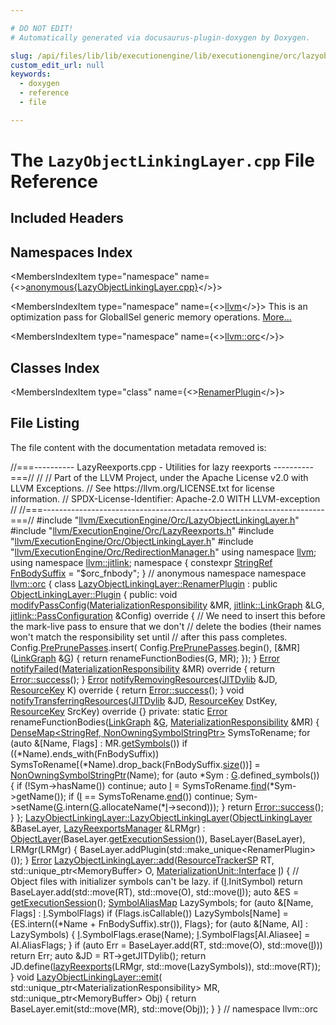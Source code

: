 ```yaml
---

# DO NOT EDIT!
# Automatically generated via docusaurus-plugin-doxygen by Doxygen.

slug: /api/files/lib/lib/executionengine/lib/executionengine/orc/lazyobjectlinkinglayer-cpp
custom_edit_url: null
keywords:
  - doxygen
  - reference
  - file

---
```





# The `LazyObjectLinkingLayer.cpp` File Reference

<DoxygenPage pluginConfig={pluginConfig}>



## Included Headers

<IncludesList>
<IncludesListItem
  filePath="llvm/ExecutionEngine/Orc/LazyObjectLinkingLayer.h"
  permalink="/docs/api/files/include/include/llvm/include/llvm/executionengine/include/llvm/executionengine/orc/lazyobjectlinkinglayer-h"
  isLocal="true" />
<IncludesListItem
  filePath="llvm/ExecutionEngine/Orc/LazyReexports.h"
  permalink="/docs/api/files/include/include/llvm/include/llvm/executionengine/include/llvm/executionengine/orc/lazyreexports-h"
  isLocal="true" />
<IncludesListItem
  filePath="llvm/ExecutionEngine/Orc/ObjectLinkingLayer.h"
  permalink="/docs/api/files/include/include/llvm/include/llvm/executionengine/include/llvm/executionengine/orc/objectlinkinglayer-h"
  isLocal="true" />
<IncludesListItem
  filePath="llvm/ExecutionEngine/Orc/RedirectionManager.h"
  permalink="/docs/api/files/include/include/llvm/include/llvm/executionengine/include/llvm/executionengine/orc/redirectionmanager-h"
  isLocal="true" />
</IncludesList>

## Namespaces Index

<MembersIndex>

<MembersIndexItem
  type="namespace"
  name={<><a href="/docs/api/namespaces/anonymous-lazyobjectlinkinglayer-cpp-">anonymous&#123;LazyObjectLinkingLayer.cpp&#125;</a></>}>
</MembersIndexItem>

<MembersIndexItem
  type="namespace"
  name={<><a href="/docs/api/namespaces/llvm">llvm</a></>}>
This is an optimization pass for GlobalISel generic memory operations. <a href="/docs/api/namespaces/llvm/#details">More...</a>
</MembersIndexItem>

<MembersIndexItem
  type="namespace"
  name={<><a href="/docs/api/namespaces/llvm/orc">llvm::orc</a></>}>
</MembersIndexItem>

</MembersIndex>

## Classes Index

<MembersIndex>

<MembersIndexItem
  type="class"
  name={<><a href="/docs/api/classes/llvm/orc/lazyobjectlinkinglayer/renamerplugin">RenamerPlugin</a></>}>
</MembersIndexItem>

</MembersIndex>


## File Listing

The file content with the documentation metadata removed is:

<ProgramListing>

<Link id="l00001" /><CodeLine lineNumber="1"><Highlight kind="comment">//===---------- LazyReexports.cpp - Utilities for lazy reexports ----------===//</Highlight><Highlight kind="normal"></Highlight></CodeLine>
<Link id="l00002" /><CodeLine lineNumber="2"><Highlight kind="normal"></Highlight><Highlight kind="comment">//</Highlight><Highlight kind="normal"></Highlight></CodeLine>
<Link id="l00003" /><CodeLine lineNumber="3"><Highlight kind="normal"></Highlight><Highlight kind="comment">// Part of the LLVM Project, under the Apache License v2.0 with LLVM Exceptions.</Highlight><Highlight kind="normal"></Highlight></CodeLine>
<Link id="l00004" /><CodeLine lineNumber="4"><Highlight kind="normal"></Highlight><Highlight kind="comment">// See https://llvm.org/LICENSE.txt for license information.</Highlight><Highlight kind="normal"></Highlight></CodeLine>
<Link id="l00005" /><CodeLine lineNumber="5"><Highlight kind="normal"></Highlight><Highlight kind="comment">// SPDX-License-Identifier: Apache-2.0 WITH LLVM-exception</Highlight><Highlight kind="normal"></Highlight></CodeLine>
<Link id="l00006" /><CodeLine lineNumber="6"><Highlight kind="normal"></Highlight><Highlight kind="comment">//</Highlight><Highlight kind="normal"></Highlight></CodeLine>
<Link id="l00007" /><CodeLine lineNumber="7"><Highlight kind="normal"></Highlight><Highlight kind="comment">//===----------------------------------------------------------------------===//</Highlight><Highlight kind="normal"></Highlight></CodeLine>
<Link id="l00008" /><CodeLine lineNumber="8"><Highlight kind="normal"></Highlight></CodeLine>
<Link id="l00009" /><CodeLine lineNumber="9"><Highlight kind="normal"></Highlight><Highlight kind="preprocessor">#include &quot;<a href="/docs/api/files/include/include/llvm/include/llvm/executionengine/include/llvm/executionengine/orc/lazyobjectlinkinglayer-h">llvm/ExecutionEngine/Orc/LazyObjectLinkingLayer.h</a>&quot;</Highlight><Highlight kind="normal"></Highlight></CodeLine>
<Link id="l00010" /><CodeLine lineNumber="10"><Highlight kind="normal"></Highlight></CodeLine>
<Link id="l00011" /><CodeLine lineNumber="11"><Highlight kind="normal"></Highlight><Highlight kind="preprocessor">#include &quot;<a href="/docs/api/files/include/include/llvm/include/llvm/executionengine/include/llvm/executionengine/orc/lazyreexports-h">llvm/ExecutionEngine/Orc/LazyReexports.h</a>&quot;</Highlight><Highlight kind="normal"></Highlight></CodeLine>
<Link id="l00012" /><CodeLine lineNumber="12"><Highlight kind="normal"></Highlight><Highlight kind="preprocessor">#include &quot;<a href="/docs/api/files/include/include/llvm/include/llvm/executionengine/include/llvm/executionengine/orc/objectlinkinglayer-h">llvm/ExecutionEngine/Orc/ObjectLinkingLayer.h</a>&quot;</Highlight><Highlight kind="normal"></Highlight></CodeLine>
<Link id="l00013" /><CodeLine lineNumber="13"><Highlight kind="normal"></Highlight><Highlight kind="preprocessor">#include &quot;<a href="/docs/api/files/include/include/llvm/include/llvm/executionengine/include/llvm/executionengine/orc/redirectionmanager-h">llvm/ExecutionEngine/Orc/RedirectionManager.h</a>&quot;</Highlight><Highlight kind="normal"></Highlight></CodeLine>
<Link id="l00014" /><CodeLine lineNumber="14"><Highlight kind="normal"></Highlight></CodeLine>
<Link id="l00015" /><CodeLine lineNumber="15"><Highlight kind="normal"></Highlight><Highlight kind="keyword">using namespace </Highlight><Highlight kind="normal"><a href="/docs/api/namespaces/llvm">llvm</a>;</Highlight></CodeLine>
<Link id="l00016" /><CodeLine lineNumber="16"><Highlight kind="normal"></Highlight><Highlight kind="keyword">using namespace </Highlight><Highlight kind="normal"><a href="/docs/api/namespaces/llvm/jitlink">llvm::jitlink</a>;</Highlight></CodeLine>
<Link id="l00017" /><CodeLine lineNumber="17"><Highlight kind="normal"></Highlight></CodeLine>
<Link id="l00018" /><CodeLine lineNumber="18" lineLink="/docs/api/namespaces/anonymous-lazyobjectlinkinglayer-cpp-"><Highlight kind="normal"></Highlight><Highlight kind="keyword">namespace </Highlight><Highlight kind="normal">&#123;</Highlight></CodeLine>
<Link id="l00019" /><CodeLine lineNumber="19"><Highlight kind="normal"></Highlight></CodeLine>
<Link id="l00020" /><CodeLine lineNumber="20" lineLink="/docs/api/namespaces/anonymous-lazyobjectlinkinglayer-cpp-/#a857c1b7f19b63736bd32e98505cea6b3"><Highlight kind="normal"></Highlight><Highlight kind="keyword">constexpr</Highlight><Highlight kind="normal"> <a href="/docs/api/classes/llvm/stringref">StringRef</a> <a href="/docs/api/namespaces/anonymous-lazyobjectlinkinglayer-cpp-/#a857c1b7f19b63736bd32e98505cea6b3">FnBodySuffix</a> = </Highlight><Highlight kind="stringliteral">&quot;$orc&#95;fnbody&quot;</Highlight><Highlight kind="normal">;</Highlight></CodeLine>
<Link id="l00021" /><CodeLine lineNumber="21"><Highlight kind="normal"></Highlight></CodeLine>
<Link id="l00022" /><CodeLine lineNumber="22"><Highlight kind="normal">&#125; </Highlight><Highlight kind="comment">// anonymous namespace</Highlight><Highlight kind="normal"></Highlight></CodeLine>
<Link id="l00023" /><CodeLine lineNumber="23"><Highlight kind="normal"></Highlight></CodeLine>
<Link id="l00024" /><CodeLine lineNumber="24"><Highlight kind="normal"></Highlight><Highlight kind="keyword">namespace </Highlight><Highlight kind="normal"><a href="/docs/api/namespaces/llvm/orc">llvm::orc</a> &#123;</Highlight></CodeLine>
<Link id="l00025" /><CodeLine lineNumber="25"><Highlight kind="normal"></Highlight></CodeLine>
<Link id="l00026" /><CodeLine lineNumber="26" lineLink="/docs/api/classes/llvm/orc/lazyobjectlinkinglayer/renamerplugin"><Highlight kind="normal"></Highlight><Highlight kind="keyword">class </Highlight><Highlight kind="normal"><a href="/docs/api/classes/llvm/orc/lazyobjectlinkinglayer/renamerplugin">LazyObjectLinkingLayer::RenamerPlugin</a></Highlight></CodeLine>
<Link id="l00027" /><CodeLine lineNumber="27"><Highlight kind="normal">    : </Highlight><Highlight kind="keyword">public</Highlight><Highlight kind="normal"> <a href="/docs/api/classes/llvm/orc/linkgraphlinkinglayer/plugin">ObjectLinkingLayer::Plugin</a> &#123;</Highlight></CodeLine>
<Link id="l00028" /><CodeLine lineNumber="28"><Highlight kind="normal"></Highlight><Highlight kind="keyword">public</Highlight><Highlight kind="normal">:</Highlight></CodeLine>
<Link id="l00029" /><CodeLine lineNumber="29" lineLink="/docs/api/classes/llvm/orc/lazyobjectlinkinglayer/renamerplugin/#a3d67341ddf37cf397a977f8bca83d982"><Highlight kind="normal">  </Highlight><Highlight kind="keywordtype">void</Highlight><Highlight kind="normal"> <a href="/docs/api/classes/llvm/orc/lazyobjectlinkinglayer/renamerplugin/#a3d67341ddf37cf397a977f8bca83d982">modifyPassConfig</a>(<a href="/docs/api/classes/llvm/orc/materializationresponsibility">MaterializationResponsibility</a> &amp;MR,</Highlight></CodeLine>
<Link id="l00030" /><CodeLine lineNumber="30"><Highlight kind="normal">                        <a href="/docs/api/classes/llvm/jitlink/linkgraph">jitlink::LinkGraph</a> &amp;LG,</Highlight></CodeLine>
<Link id="l00031" /><CodeLine lineNumber="31"><Highlight kind="normal">                        <a href="/docs/api/structs/llvm/jitlink/passconfiguration">jitlink::PassConfiguration</a> &amp;Config)</Highlight><Highlight kind="keyword"> override </Highlight><Highlight kind="normal">&#123;</Highlight></CodeLine>
<Link id="l00032" /><CodeLine lineNumber="32"><Highlight kind="normal">    </Highlight><Highlight kind="comment">// We need to insert this before the mark-live pass to ensure that we don&#39;t</Highlight><Highlight kind="normal"></Highlight></CodeLine>
<Link id="l00033" /><CodeLine lineNumber="33"><Highlight kind="normal">    </Highlight><Highlight kind="comment">// delete the bodies (their names won&#39;t match the responsibility set until</Highlight><Highlight kind="normal"></Highlight></CodeLine>
<Link id="l00034" /><CodeLine lineNumber="34"><Highlight kind="normal">    </Highlight><Highlight kind="comment">// after this pass completes.</Highlight><Highlight kind="normal"></Highlight></CodeLine>
<Link id="l00035" /><CodeLine lineNumber="35"><Highlight kind="normal">    Config.<a href="/docs/api/structs/llvm/jitlink/passconfiguration/#ad40c7648b8ad38b6d942e7194a4faa34">PrePrunePasses</a>.insert(</Highlight></CodeLine>
<Link id="l00036" /><CodeLine lineNumber="36"><Highlight kind="normal">        Config.<a href="/docs/api/structs/llvm/jitlink/passconfiguration/#ad40c7648b8ad38b6d942e7194a4faa34">PrePrunePasses</a>.begin(),</Highlight></CodeLine>
<Link id="l00037" /><CodeLine lineNumber="37"><Highlight kind="normal">        &#91;&amp;MR&#93;(<a href="/docs/api/classes/llvm/jitlink/linkgraph">LinkGraph</a> &amp;<a href="/docs/api/files/lib/lib/support/md5-cpp/#ad96b7cf3182ce2ba85e5a7a93b12c441">G</a>) &#123; return renameFunctionBodies(G, MR); &#125;);</Highlight></CodeLine>
<Link id="l00038" /><CodeLine lineNumber="38"><Highlight kind="normal">  &#125;</Highlight></CodeLine>
<Link id="l00039" /><CodeLine lineNumber="39"><Highlight kind="normal"></Highlight></CodeLine>
<Link id="l00040" /><CodeLine lineNumber="40" lineLink="/docs/api/classes/llvm/orc/lazyobjectlinkinglayer/renamerplugin/#a56d98f9ca94fdd8f08790709d2798b35"><Highlight kind="normal">  <a href="/docs/api/classes/llvm/error">Error</a> <a href="/docs/api/classes/llvm/orc/lazyobjectlinkinglayer/renamerplugin/#a56d98f9ca94fdd8f08790709d2798b35">notifyFailed</a>(<a href="/docs/api/classes/llvm/orc/materializationresponsibility">MaterializationResponsibility</a> &amp;MR)</Highlight><Highlight kind="keyword"> override </Highlight><Highlight kind="normal">&#123;</Highlight></CodeLine>
<Link id="l00041" /><CodeLine lineNumber="41"><Highlight kind="normal">    </Highlight><Highlight kind="keywordflow">return</Highlight><Highlight kind="normal"> <a href="/docs/api/classes/llvm/error/#a4dfd0813c3d0e0a30439b5a3e9196b59">Error::success</a>();</Highlight></CodeLine>
<Link id="l00042" /><CodeLine lineNumber="42"><Highlight kind="normal">  &#125;</Highlight></CodeLine>
<Link id="l00043" /><CodeLine lineNumber="43"><Highlight kind="normal"></Highlight></CodeLine>
<Link id="l00044" /><CodeLine lineNumber="44" lineLink="/docs/api/classes/llvm/orc/lazyobjectlinkinglayer/renamerplugin/#a6e4fa307ef292cfd88502145287f86c1"><Highlight kind="normal">  <a href="/docs/api/classes/llvm/error">Error</a> <a href="/docs/api/classes/llvm/orc/lazyobjectlinkinglayer/renamerplugin/#a6e4fa307ef292cfd88502145287f86c1">notifyRemovingResources</a>(<a href="/docs/api/classes/llvm/orc/jitdylib">JITDylib</a> &amp;JD, <a href="/docs/api/namespaces/llvm/orc/#a48eb648e96394270c69273c29bfad24e">ResourceKey</a> K)</Highlight><Highlight kind="keyword"> override </Highlight><Highlight kind="normal">&#123;</Highlight></CodeLine>
<Link id="l00045" /><CodeLine lineNumber="45"><Highlight kind="normal">    </Highlight><Highlight kind="keywordflow">return</Highlight><Highlight kind="normal"> <a href="/docs/api/classes/llvm/error/#a4dfd0813c3d0e0a30439b5a3e9196b59">Error::success</a>();</Highlight></CodeLine>
<Link id="l00046" /><CodeLine lineNumber="46"><Highlight kind="normal">  &#125;</Highlight></CodeLine>
<Link id="l00047" /><CodeLine lineNumber="47"><Highlight kind="normal"></Highlight></CodeLine>
<Link id="l00048" /><CodeLine lineNumber="48" lineLink="/docs/api/classes/llvm/orc/lazyobjectlinkinglayer/renamerplugin/#a8b79dd5800f66337bc79e1f0cad4f592"><Highlight kind="normal">  </Highlight><Highlight kind="keywordtype">void</Highlight><Highlight kind="normal"> <a href="/docs/api/classes/llvm/orc/lazyobjectlinkinglayer/renamerplugin/#a8b79dd5800f66337bc79e1f0cad4f592">notifyTransferringResources</a>(<a href="/docs/api/classes/llvm/orc/jitdylib">JITDylib</a> &amp;JD, <a href="/docs/api/namespaces/llvm/orc/#a48eb648e96394270c69273c29bfad24e">ResourceKey</a> DstKey,</Highlight></CodeLine>
<Link id="l00049" /><CodeLine lineNumber="49"><Highlight kind="normal">                                   <a href="/docs/api/namespaces/llvm/orc/#a48eb648e96394270c69273c29bfad24e">ResourceKey</a> SrcKey)</Highlight><Highlight kind="keyword"> override </Highlight><Highlight kind="normal">&#123;&#125;</Highlight></CodeLine>
<Link id="l00050" /><CodeLine lineNumber="50"><Highlight kind="normal"></Highlight></CodeLine>
<Link id="l00051" /><CodeLine lineNumber="51"><Highlight kind="normal"></Highlight><Highlight kind="keyword">private</Highlight><Highlight kind="normal">:</Highlight></CodeLine>
<Link id="l00052" /><CodeLine lineNumber="52"><Highlight kind="normal">  </Highlight><Highlight kind="keyword">static</Highlight><Highlight kind="normal"> <a href="/docs/api/classes/llvm/error">Error</a> renameFunctionBodies(<a href="/docs/api/classes/llvm/jitlink/linkgraph">LinkGraph</a> &amp;<a href="/docs/api/files/lib/lib/support/md5-cpp/#ad96b7cf3182ce2ba85e5a7a93b12c441">G</a>,</Highlight></CodeLine>
<Link id="l00053" /><CodeLine lineNumber="53"><Highlight kind="normal">                                    <a href="/docs/api/classes/llvm/orc/materializationresponsibility">MaterializationResponsibility</a> &amp;MR) &#123;</Highlight></CodeLine>
<Link id="l00054" /><CodeLine lineNumber="54"><Highlight kind="normal">    <a href="/docs/api/classes/llvm/densemap">DenseMap&lt;StringRef, NonOwningSymbolStringPtr&gt;</a> SymsToRename;</Highlight></CodeLine>
<Link id="l00055" /><CodeLine lineNumber="55"><Highlight kind="normal">    </Highlight><Highlight kind="keywordflow">for</Highlight><Highlight kind="normal"> (</Highlight><Highlight kind="keyword">auto</Highlight><Highlight kind="normal"> &amp;&#91;Name, Flags&#93; : MR.<a href="/docs/api/classes/llvm/orc/materializationresponsibility/#af910704def480532e65d496cad56d045">getSymbols</a>())</Highlight></CodeLine>
<Link id="l00056" /><CodeLine lineNumber="56"><Highlight kind="normal">      </Highlight><Highlight kind="keywordflow">if</Highlight><Highlight kind="normal"> ((&#42;Name).ends&#95;with(FnBodySuffix))</Highlight></CodeLine>
<Link id="l00057" /><CodeLine lineNumber="57"><Highlight kind="normal">        SymsToRename&#91;(&#42;Name).drop&#95;back(FnBodySuffix.<a href="/docs/api/classes/llvm/stringref/#a5db9240c74644c67759dd0f901fc3c7d">size</a>())&#93; =</Highlight></CodeLine>
<Link id="l00058" /><CodeLine lineNumber="58"><Highlight kind="normal">            <a href="/docs/api/classes/llvm/orc/nonowningsymbolstringptr">NonOwningSymbolStringPtr</a>(Name);</Highlight></CodeLine>
<Link id="l00059" /><CodeLine lineNumber="59"><Highlight kind="normal"></Highlight></CodeLine>
<Link id="l00060" /><CodeLine lineNumber="60"><Highlight kind="normal">    </Highlight><Highlight kind="keywordflow">for</Highlight><Highlight kind="normal"> (</Highlight><Highlight kind="keyword">auto</Highlight><Highlight kind="normal"> &#42;Sym : <a href="/docs/api/files/lib/lib/support/md5-cpp/#ad96b7cf3182ce2ba85e5a7a93b12c441">G</a>.defined&#95;symbols()) &#123;</Highlight></CodeLine>
<Link id="l00061" /><CodeLine lineNumber="61"><Highlight kind="normal">      </Highlight><Highlight kind="keywordflow">if</Highlight><Highlight kind="normal"> (!Sym-&gt;hasName())</Highlight></CodeLine>
<Link id="l00062" /><CodeLine lineNumber="62"><Highlight kind="normal">        </Highlight><Highlight kind="keywordflow">continue</Highlight><Highlight kind="normal">;</Highlight></CodeLine>
<Link id="l00063" /><CodeLine lineNumber="63"><Highlight kind="normal">      </Highlight><Highlight kind="keyword">auto</Highlight><Highlight kind="normal"> <a href="/docs/api/files/lib/lib/support/md5-cpp/#ac0eafdc9ee161b71e7af98af736952fd">I</a> = SymsToRename.<a href="/docs/api/classes/llvm/densemapbase/#a0c047f127ed4380a6f383d70bec4eb94">find</a>(&#42;Sym-&gt;getName());</Highlight></CodeLine>
<Link id="l00064" /><CodeLine lineNumber="64"><Highlight kind="normal">      </Highlight><Highlight kind="keywordflow">if</Highlight><Highlight kind="normal"> (<a href="/docs/api/files/lib/lib/support/md5-cpp/#ac0eafdc9ee161b71e7af98af736952fd">I</a> == SymsToRename.<a href="/docs/api/classes/llvm/densemapbase/#a65520b9c67759099e313d0f4e7b5ff9e">end</a>())</Highlight></CodeLine>
<Link id="l00065" /><CodeLine lineNumber="65"><Highlight kind="normal">        </Highlight><Highlight kind="keywordflow">continue</Highlight><Highlight kind="normal">;</Highlight></CodeLine>
<Link id="l00066" /><CodeLine lineNumber="66"><Highlight kind="normal">      Sym-&gt;setName(<a href="/docs/api/files/lib/lib/support/md5-cpp/#ad96b7cf3182ce2ba85e5a7a93b12c441">G</a>.intern(<a href="/docs/api/files/lib/lib/support/md5-cpp/#ad96b7cf3182ce2ba85e5a7a93b12c441">G</a>.allocateName(&#42;<a href="/docs/api/files/lib/lib/support/md5-cpp/#ac0eafdc9ee161b71e7af98af736952fd">I</a>-&gt;second)));</Highlight></CodeLine>
<Link id="l00067" /><CodeLine lineNumber="67"><Highlight kind="normal">    &#125;</Highlight></CodeLine>
<Link id="l00068" /><CodeLine lineNumber="68"><Highlight kind="normal"></Highlight></CodeLine>
<Link id="l00069" /><CodeLine lineNumber="69"><Highlight kind="normal">    </Highlight><Highlight kind="keywordflow">return</Highlight><Highlight kind="normal"> <a href="/docs/api/classes/llvm/error/#a4dfd0813c3d0e0a30439b5a3e9196b59">Error::success</a>();</Highlight></CodeLine>
<Link id="l00070" /><CodeLine lineNumber="70"><Highlight kind="normal">  &#125;</Highlight></CodeLine>
<Link id="l00071" /><CodeLine lineNumber="71"><Highlight kind="normal">&#125;;</Highlight></CodeLine>
<Link id="l00072" /><CodeLine lineNumber="72"><Highlight kind="normal"></Highlight></CodeLine>
<Link id="l00073" /><CodeLine lineNumber="73" lineLink="/docs/api/classes/llvm/orc/lazyobjectlinkinglayer/#a9a691ac4e3133d9a248e4e7848c0e8ae"><Highlight kind="normal"><a href="/docs/api/classes/llvm/orc/lazyobjectlinkinglayer/#a9a691ac4e3133d9a248e4e7848c0e8ae">LazyObjectLinkingLayer::LazyObjectLinkingLayer</a>(<a href="/docs/api/classes/llvm/orc/objectlinkinglayer">ObjectLinkingLayer</a> &amp;BaseLayer,</Highlight></CodeLine>
<Link id="l00074" /><CodeLine lineNumber="74"><Highlight kind="normal">                                               <a href="/docs/api/classes/llvm/orc/lazyreexportsmanager">LazyReexportsManager</a> &amp;LRMgr)</Highlight></CodeLine>
<Link id="l00075" /><CodeLine lineNumber="75"><Highlight kind="normal">    : <a href="/docs/api/classes/llvm/orc/objectlayer/#a0d6024646f832479165e8c3400fb7134">ObjectLayer</a>(BaseLayer.<a href="/docs/api/classes/llvm/orc/objectlayer/#af91de67ed0b71da951930ecbfebb6dad">getExecutionSession</a>()), BaseLayer(BaseLayer),</Highlight></CodeLine>
<Link id="l00076" /><CodeLine lineNumber="76"><Highlight kind="normal">      LRMgr(LRMgr) &#123;</Highlight></CodeLine>
<Link id="l00077" /><CodeLine lineNumber="77"><Highlight kind="normal">  BaseLayer.addPlugin(std::make&#95;unique&lt;RenamerPlugin&gt;());</Highlight></CodeLine>
<Link id="l00078" /><CodeLine lineNumber="78"><Highlight kind="normal">&#125;</Highlight></CodeLine>
<Link id="l00079" /><CodeLine lineNumber="79"><Highlight kind="normal"></Highlight></CodeLine>
<Link id="l00080" /><CodeLine lineNumber="80" lineLink="/docs/api/classes/llvm/orc/lazyobjectlinkinglayer/#a9ee25df2d86e67ef3abfcdd189e5c3a2"><Highlight kind="normal"><a href="/docs/api/classes/llvm/error">Error</a> <a href="/docs/api/classes/llvm/orc/lazyobjectlinkinglayer/#a9ee25df2d86e67ef3abfcdd189e5c3a2">LazyObjectLinkingLayer::add</a>(<a href="/docs/api/namespaces/llvm/orc/#a25b487d71ccd2a8f38131e2b21c5d612">ResourceTrackerSP</a> RT,</Highlight></CodeLine>
<Link id="l00081" /><CodeLine lineNumber="81"><Highlight kind="normal">                                  std::unique&#95;ptr&lt;MemoryBuffer&gt; O,</Highlight></CodeLine>
<Link id="l00082" /><CodeLine lineNumber="82"><Highlight kind="normal">                                  <a href="/docs/api/structs/llvm/orc/materializationunit/interface">MaterializationUnit::Interface</a> <a href="/docs/api/files/lib/lib/support/md5-cpp/#ac0eafdc9ee161b71e7af98af736952fd">I</a>) &#123;</Highlight></CodeLine>
<Link id="l00083" /><CodeLine lineNumber="83"><Highlight kind="normal"></Highlight></CodeLine>
<Link id="l00084" /><CodeLine lineNumber="84"><Highlight kind="normal">  </Highlight><Highlight kind="comment">// Object files with initializer symbols can&#39;t be lazy.</Highlight><Highlight kind="normal"></Highlight></CodeLine>
<Link id="l00085" /><CodeLine lineNumber="85"><Highlight kind="normal">  </Highlight><Highlight kind="keywordflow">if</Highlight><Highlight kind="normal"> (<a href="/docs/api/files/lib/lib/support/md5-cpp/#ac0eafdc9ee161b71e7af98af736952fd">I</a>.InitSymbol)</Highlight></CodeLine>
<Link id="l00086" /><CodeLine lineNumber="86"><Highlight kind="normal">    </Highlight><Highlight kind="keywordflow">return</Highlight><Highlight kind="normal"> BaseLayer.add(std::move(RT), std::move(O), std::move(<a href="/docs/api/files/lib/lib/support/md5-cpp/#ac0eafdc9ee161b71e7af98af736952fd">I</a>));</Highlight></CodeLine>
<Link id="l00087" /><CodeLine lineNumber="87"><Highlight kind="normal"></Highlight></CodeLine>
<Link id="l00088" /><CodeLine lineNumber="88"><Highlight kind="normal">  </Highlight><Highlight kind="keyword">auto</Highlight><Highlight kind="normal"> &amp;ES = <a href="/docs/api/classes/llvm/orc/objectlayer/#af91de67ed0b71da951930ecbfebb6dad">getExecutionSession</a>();</Highlight></CodeLine>
<Link id="l00089" /><CodeLine lineNumber="89"><Highlight kind="normal">  <a href="/docs/api/namespaces/llvm/orc/#adfa7bcc2544e48c4531ebfe74ae622b2">SymbolAliasMap</a> LazySymbols;</Highlight></CodeLine>
<Link id="l00090" /><CodeLine lineNumber="90"><Highlight kind="normal">  </Highlight><Highlight kind="keywordflow">for</Highlight><Highlight kind="normal"> (</Highlight><Highlight kind="keyword">auto</Highlight><Highlight kind="normal"> &amp;&#91;Name, Flags&#93; : <a href="/docs/api/files/lib/lib/support/md5-cpp/#ac0eafdc9ee161b71e7af98af736952fd">I</a>.SymbolFlags)</Highlight></CodeLine>
<Link id="l00091" /><CodeLine lineNumber="91"><Highlight kind="normal">    </Highlight><Highlight kind="keywordflow">if</Highlight><Highlight kind="normal"> (Flags.isCallable())</Highlight></CodeLine>
<Link id="l00092" /><CodeLine lineNumber="92"><Highlight kind="normal">      LazySymbols&#91;Name&#93; = &#123;ES.intern((&#42;Name + FnBodySuffix).str()), Flags&#125;;</Highlight></CodeLine>
<Link id="l00093" /><CodeLine lineNumber="93"><Highlight kind="normal"></Highlight></CodeLine>
<Link id="l00094" /><CodeLine lineNumber="94"><Highlight kind="normal">  </Highlight><Highlight kind="keywordflow">for</Highlight><Highlight kind="normal"> (</Highlight><Highlight kind="keyword">auto</Highlight><Highlight kind="normal"> &amp;&#91;Name, AI&#93; : LazySymbols) &#123;</Highlight></CodeLine>
<Link id="l00095" /><CodeLine lineNumber="95"><Highlight kind="normal">    <a href="/docs/api/files/lib/lib/support/md5-cpp/#ac0eafdc9ee161b71e7af98af736952fd">I</a>.SymbolFlags.erase(Name);</Highlight></CodeLine>
<Link id="l00096" /><CodeLine lineNumber="96"><Highlight kind="normal">    <a href="/docs/api/files/lib/lib/support/md5-cpp/#ac0eafdc9ee161b71e7af98af736952fd">I</a>.SymbolFlags&#91;AI.Aliasee&#93; = AI.AliasFlags;</Highlight></CodeLine>
<Link id="l00097" /><CodeLine lineNumber="97"><Highlight kind="normal">  &#125;</Highlight></CodeLine>
<Link id="l00098" /><CodeLine lineNumber="98"><Highlight kind="normal"></Highlight></CodeLine>
<Link id="l00099" /><CodeLine lineNumber="99"><Highlight kind="normal">  </Highlight><Highlight kind="keywordflow">if</Highlight><Highlight kind="normal"> (</Highlight><Highlight kind="keyword">auto</Highlight><Highlight kind="normal"> Err = BaseLayer.add(RT, std::move(O), std::move(<a href="/docs/api/files/lib/lib/support/md5-cpp/#ac0eafdc9ee161b71e7af98af736952fd">I</a>)))</Highlight></CodeLine>
<Link id="l00100" /><CodeLine lineNumber="100"><Highlight kind="normal">    </Highlight><Highlight kind="keywordflow">return</Highlight><Highlight kind="normal"> Err;</Highlight></CodeLine>
<Link id="l00101" /><CodeLine lineNumber="101"><Highlight kind="normal"></Highlight></CodeLine>
<Link id="l00102" /><CodeLine lineNumber="102"><Highlight kind="normal">  </Highlight><Highlight kind="keyword">auto</Highlight><Highlight kind="normal"> &amp;JD = RT-&gt;getJITDylib();</Highlight></CodeLine>
<Link id="l00103" /><CodeLine lineNumber="103"><Highlight kind="normal">  </Highlight><Highlight kind="keywordflow">return</Highlight><Highlight kind="normal"> JD.define(<a href="/docs/api/namespaces/llvm/orc/#aa74c9e8e6a57d19831cc120e9b2a37fd">lazyReexports</a>(LRMgr, std::move(LazySymbols)), std::move(RT));</Highlight></CodeLine>
<Link id="l00104" /><CodeLine lineNumber="104"><Highlight kind="normal">&#125;</Highlight></CodeLine>
<Link id="l00105" /><CodeLine lineNumber="105"><Highlight kind="normal"></Highlight></CodeLine>
<Link id="l00106" /><CodeLine lineNumber="106" lineLink="/docs/api/classes/llvm/orc/lazyobjectlinkinglayer/#a76889584b31689c1a3d669aed9e5454e"><Highlight kind="normal"></Highlight><Highlight kind="keywordtype">void</Highlight><Highlight kind="normal"> <a href="/docs/api/classes/llvm/orc/lazyobjectlinkinglayer/#a76889584b31689c1a3d669aed9e5454e">LazyObjectLinkingLayer::emit</a>(</Highlight></CodeLine>
<Link id="l00107" /><CodeLine lineNumber="107"><Highlight kind="normal">    std::unique&#95;ptr&lt;MaterializationResponsibility&gt; MR,</Highlight></CodeLine>
<Link id="l00108" /><CodeLine lineNumber="108"><Highlight kind="normal">    std::unique&#95;ptr&lt;MemoryBuffer&gt; Obj) &#123;</Highlight></CodeLine>
<Link id="l00109" /><CodeLine lineNumber="109"><Highlight kind="normal">  </Highlight><Highlight kind="keywordflow">return</Highlight><Highlight kind="normal"> BaseLayer.emit(std::move(MR), std::move(Obj));</Highlight></CodeLine>
<Link id="l00110" /><CodeLine lineNumber="110"><Highlight kind="normal">&#125;</Highlight></CodeLine>
<Link id="l00111" /><CodeLine lineNumber="111"><Highlight kind="normal"></Highlight></CodeLine>
<Link id="l00112" /><CodeLine lineNumber="112"><Highlight kind="normal">&#125; </Highlight><Highlight kind="comment">// namespace llvm::orc</Highlight><Highlight kind="normal"></Highlight></CodeLine>

</ProgramListing>


</DoxygenPage>
